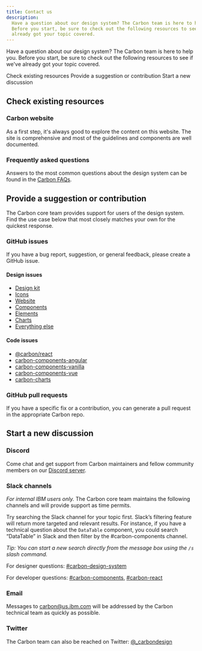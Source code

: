 ```yaml
---
title: Contact us
description:
  Have a question about our design system? The Carbon team is here to help you.
  Before you start, be sure to check out the following resources to see if we've
  already got your topic covered.
---
```


<PageDescription>

Have a question about our design system? The Carbon team is here to help you.
Before you start, be sure to check out the following resources to see if we've
already got your topic covered.

</PageDescription>

<AnchorLinks>

<AnchorLink>Check existing resources</AnchorLink>
<AnchorLink>Provide a suggestion or contribution</AnchorLink>
<AnchorLink>Start a new discussion</AnchorLink>

</AnchorLinks>

## Check existing resources

### Carbon website

As a first step, it's always good to explore the content on this website. The
site is comprehensive and most of the guidelines and components are well
documented.

### Frequently asked questions

Answers to the most common questions about the design system can be found in the
[Carbon FAQs](faqs).

## Provide a suggestion or contribution

The Carbon core team provides support for users of the design system. Find the
use case below that most closely matches your own for the quickest response.

### GitHub issues

If you have a bug report, suggestion, or general feedback, please create a
GitHub issue.

#### Design issues

- [Design kit](https://github.com/carbon-design-system/carbon-design-kit/issues/new)
- [Icons](https://github.com/carbon-design-system/carbon-icons/issues/new)
- [Website](https://github.com/carbon-design-system/carbon-website/issues/new/choose)
- [Components](https://github.com/carbon-design-system/carbon/issues/new/choose)
- [Elements](https://github.com/carbon-design-system/carbon/issues/new/choose)
- [Charts](https://github.com/carbon-design-system/carbon-charts/issues/new)
- [Everything else](https://github.com/carbon-design-system/issue-tracking/issues/new)

#### Code issues

- [@carbon/react](https://github.com/carbon-design-system/carbon/issues/new/choose)
- [carbon-components-angular](https://github.com/IBM/carbon-components-angular/issues/new)
- [carbon-components-vanilla](https://github.com/carbon-design-system/carbon/issues/new/choose)
- [carbon-components-vue](https://github.com/carbon-design-system/carbon-components-vue/issues/new)
- [carbon-charts](https://github.com/carbon-design-system/carbon-charts/issues/new)

### GitHub pull requests

If you have a specific fix or a contribution, you can generate a pull request in
the appropriate Carbon repo.

## Start a new discussion

### Discord

Come chat and get support from Carbon maintainers and fellow community members
on our [Discord server](https://discord.gg/SYjvP8epkM).

### Slack channels

_For internal IBM users only._ The Carbon core team maintains the following
channels and will provide support as time permits.

Try searching the Slack channel for your topic first. Slack’s filtering feature
will return more targeted and relevant results. For instance, if you have a
technical question about the `DataTable` component, you could search “DataTable”
in Slack and then filter by the #carbon-components channel.

_Tip: You can start a new search directly from the message box using the `/s`
slash command._

For designer questions:
[#carbon-design-system](https://ibm-studios.slack.com/messages/C0M053VPT/)

For developer questions:
[#carbon-components](https://ibm-studios.slack.com/messages/C046Y0YUD/),
[#carbon-react](https://ibm-studios.slack.com/messages/C2K6RFJ1G/)

### Email

Messages to <carbon@us.ibm.com> will be addressed by the Carbon technical team
as quickly as possible.

### Twitter

The Carbon team can also be reached on Twitter:
[@\_carbondesign](https://twitter.com/_carbondesign?lang=en)
